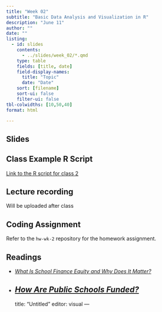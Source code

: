 ```yaml
---
title: "Week 02"
subtitle: "Basic Data Analysis and Visualization in R"
description: "June 11"
author: ""
date: ""
listing:
  - id: slides
    contents:
      - ../slides/week_02/*.qmd
    type: table
    fields: [title, date]
    field-display-names:
      title: "Topic"
      date: "Date"
    sort: [filename]
    sort-ui: false
    filter-ui: false
tbl-colwidths: [10,50,40]
format: html

---
```


## Slides

::: {#slides}
:::

## Class Example R Script 

[Link to the R script for class 2](https://gist.github.com/kkaput23/21ad2ba1c3a4d9c24a932c0b47432de8)

## Lecture recording

Will be uploaded after class

## Coding Assignment

Refer to the `hw-wk-2` repository for the homework assignment. 

## Readings

-  [*What Is School Finance Equity and Why Does It Matter?*](https://bellwether.org/wp-content/uploads/2021/10/Bellwether_SplittingBill_01-WhatIsSchlFinan_Final.pdf)

-  [*How Are Public Schools Funded?*](https://bellwether.org/wp-content/uploads/2021/10/Bellwether_SplittingBill_02-HowPublSchlFund_Final.pdf)
---
title: "Untitled"
editor: visual
---
